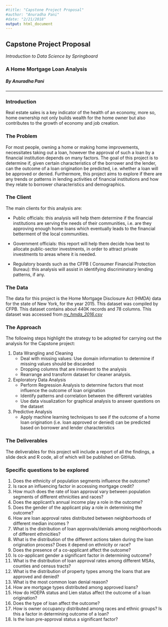 ```yaml
---
#title: "Capstone Project Proposal"
#author: "Anuradha Pani"
#date: "2/21/2018"
output: html_document
---
```


## Capstone Project Proposal
######## *Introduction to Data Science by Springboard*
### A Home Mortgage Loan Analysis 
##### By Anuradha Pani
***

### Introduction
Real estate sales is a key indicator of the health of an economy, more so, home ownership not only builds wealth for the home owner but also contributes to the growth of economy and job creation.


### The Problem
For most people, owning a home or making home improvements, necessitates taking out a loan, however the approval of such a loan by a financial institution depends on many factors. The goal of this project is to determine if, given certain characteristics of the borrower and the lender, can the outcome of a loan origination be predicted, i.e. whether a loan will be approved or denied. Furthermore, this project aims to explore if there are any trends or patterns in lending activities of financial institutions and how they relate to borrower characteristics and demographics.


### The Client
The main clients for this analysis are:

* Public officials: this analysis will help them  determine if the financial institutions are serving the needs of their communities, i.e. are they approving enough home loans which eventually leads to the financial betterment of the local communities.

* Government officials: this report will help them decide how best to allocate public-sector investments, in order to attract private  investments to areas where it is needed.

* Regulatory boards such as the CFPB ( Consumer Financial Protection Bureau): this analysis will assist in identifying discriminatory lending patterns, if any.


### The Data
The data for this project is the Home Mortgage Disclosure Act (HMDA) data for the state of New York, for the year 2015. This dataset was compiled by CFPB. This dataset contains about 440K records and 78 columns. This dataset was accessed from  [*ny_hmda_2016.csv*](https://www.kaggle.com/prakriti73/hmda-dataset-for-new-york/downloads/ny_hmda_2015.csv) 


### The Approach
The following steps highlight the strategy to be adopted for carrying out the analysis for the Capstone project:

1. Data Wrangling and Cleaning
	+ Deal with missing values: Use domain information to determine if missing values should be discarded
	+ Dropping columns that are irrelevant to the analysis
	+ Rearrange and transform dataset for cleaner analysis.

        
	
2. Exploratory Data Analysis
	+ Perform Regression Analysis to determine factors that most influence the outcome of loan origination
	+ Identify patterns and correlation between the different variables
	+ Use data visualization for graphical analysis to answer questions on the dataset
3. Predictive Analysis
	+ Apply machine learning techniques to see if the outcome of a home loan origination (i.e. loan approved or denied) can be predicted based on borrower and lender characteristics


### The Deliverables
The deliverables for this project will include a report of all the findings, a slide deck and R code, all of which will be published on GitHub.


### Specific questions to be explored
1.	Does the ethnicity of population segments influence the outcome?
2.	Is race an influencing factor in accessing mortgage credit?
3.	How much does the rate of loan approval vary between population segments of different ethnicities and races?
4.	Does the applicant’s annual income play a role in the outcome?
5.	Does the gender of the applicant play a role in determining the outcome?
6.	How are loan approval rates distributed between neighborhoods of different median incomes ?
7.	What is the distribution of loan approvals/denials among neighborhoods of different ethnicities?
8.	What is the distribution of the different actions taken during the loan origination process? Does it depend on ethnicity or race?
9.	Does the presence of a co-applicant affect the outcome?
10.	Is co-applicant gender a significant factor in determining outcome?
11.	What is the distribution of loan approval rates among different MSAs, counties and census tracts?
12.	What is the distribution of property types among the loans that are approved and denied?
13.	What is the most common loan denial reason?
14.	How are mortgage types distributed among approved loans?
15.	How do HOEPA status and Lien status affect the outcome of a loan origination?
16.	Does the type of loan affect the outcome?
17.	How is owner occupancy distributed among races and ethnic groups? Is this a factor in determining outcome of a loan?
18.	Is the loan pre-approval status a significant factor?


 

